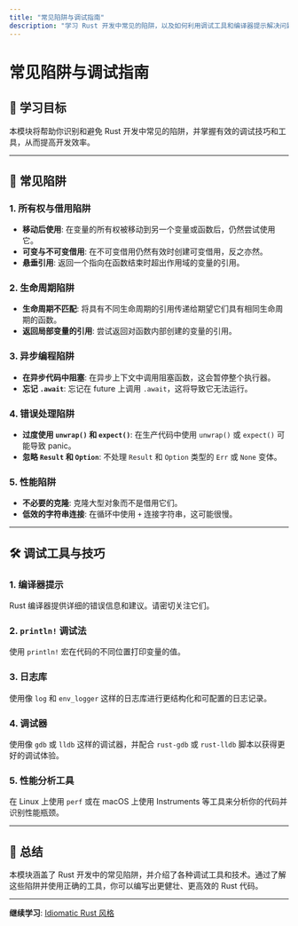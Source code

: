 ```yaml
---
title: "常见陷阱与调试指南"
description: "学习 Rust 开发中常见的陷阱，以及如何利用调试工具和编译器提示解决问题"
---
```


# 常见陷阱与调试指南

## 📖 学习目标

本模块将帮助你识别和避免 Rust 开发中常见的陷阱，并掌握有效的调试技巧和工具，从而提高开发效率。

---

## 🎯 常见陷阱

### 1. 所有权与借用陷阱

- **移动后使用**: 在变量的所有权被移动到另一个变量或函数后，仍然尝试使用它。
- **可变与不可变借用**: 在不可变借用仍然有效时创建可变借用，反之亦然。
- **悬垂引用**: 返回一个指向在函数结束时超出作用域的变量的引用。

### 2. 生命周期陷阱

- **生命周期不匹配**: 将具有不同生命周期的引用传递给期望它们具有相同生命周期的函数。
- **返回局部变量的引用**: 尝试返回对函数内部创建的变量的引用。

### 3. 异步编程陷阱

- **在异步代码中阻塞**: 在异步上下文中调用阻塞函数，这会暂停整个执行器。
- **忘记 `.await`**: 忘记在 future 上调用 `.await`，这将导致它无法运行。

### 4. 错误处理陷阱

- **过度使用 `unwrap()` 和 `expect()`**: 在生产代码中使用 `unwrap()` 或 `expect()` 可能导致 panic。
- **忽略 `Result` 和 `Option`**: 不处理 `Result` 和 `Option` 类型的 `Err` 或 `None` 变体。

### 5. 性能陷阱

- **不必要的克隆**: 克隆大型对象而不是借用它们。
- **低效的字符串连接**: 在循环中使用 `+` 连接字符串，这可能很慢。

---

## 🛠️ 调试工具与技巧

### 1. 编译器提示

Rust 编译器提供详细的错误信息和建议。请密切关注它们。

### 2. `println!` 调试法

使用 `println!` 宏在代码的不同位置打印变量的值。

### 3. 日志库

使用像 `log` 和 `env_logger` 这样的日志库进行更结构化和可配置的日志记录。

### 4. 调试器

使用像 `gdb` 或 `lldb` 这样的调试器，并配合 `rust-gdb` 或 `rust-lldb` 脚本以获得更好的调试体验。

### 5. 性能分析工具

在 Linux 上使用 `perf` 或在 macOS 上使用 Instruments 等工具来分析你的代码并识别性能瓶颈。

---

## 📝 总结

本模块涵盖了 Rust 开发中的常见陷阱，并介绍了各种调试工具和技术。通过了解这些陷阱并使用正确的工具，你可以编写出更健壮、更高效的 Rust 代码。

---

**继续学习**: [Idiomatic Rust 风格](./module-11-idiomatic-rust-style)

